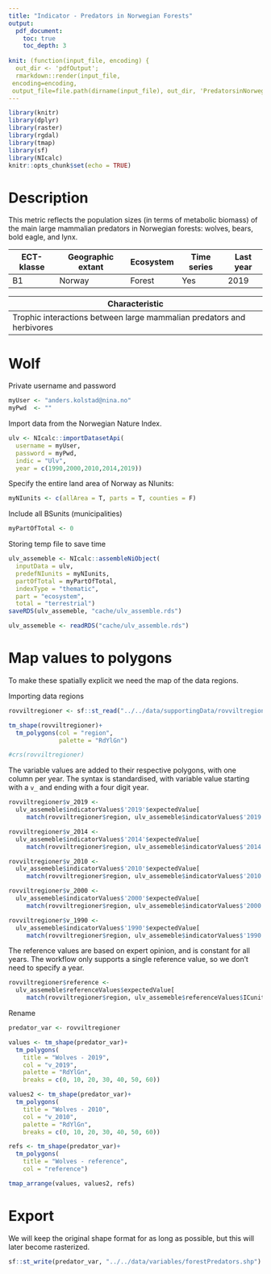 ```yaml
---
title: "Indicator - Predators in Norwegian Forests"
output:
  pdf_document:
    toc: true
    toc_depth: 3
    
knit: (function(input_file, encoding) {
  out_dir <- 'pdfOutput';
  rmarkdown::render(input_file,
 encoding=encoding,
 output_file=file.path(dirname(input_file), out_dir, 'PredatorsinNorwegianForests.pdf'))})
---
```



```r
library(knitr)
library(dplyr)
library(raster)
library(rgdal)
library(tmap)
library(sf)
library(NIcalc)
knitr::opts_chunk$set(echo = TRUE)
```

# Description
This metric reflects the population sizes (in terms of metabolic biomass) of the main large mammalian predators in Norwegian forests: wolves, bears, bold eagle, and lynx.


ECT-klasse | Geographic extant | Ecosystem  | Time series | Last year
---------- | -------------     | ---------- | ------------| ----------
B1         |  Norway           | Forest     | Yes         | 2019


Characteristic |
---------------|
Trophic interactions between large mammalian predators and herbivores|
 


# Wolf

Private username and password
```r
myUser <- "anders.kolstad@nina.no"
myPwd  <- "" 
```


Import data from the Norwegian Nature Index.
```r
ulv <- NIcalc::importDatasetApi(
  username = myUser,
  password = myPwd,
  indic = "Ulv",
  year = c(1990,2000,2010,2014,2019))
```


Specify the entire land area of Norway as NIunits:
```r
myNIunits <- c(allArea = T, parts = T, counties = F)
```

Include all BSunits (municipalities)
```r
myPartOfTotal <- 0
```

Storing temp file to save time
```r
ulv_assemeble <- NIcalc::assembleNiObject(
  inputData = ulv,
  predefNIunits = myNIunits, 
  partOfTotal = myPartOfTotal, 
  indexType = "thematic",
  part = "ecosystem",
  total = "terrestrial")  
saveRDS(ulv_assemeble, "cache/ulv_assemble.rds")
```

```r
ulv_assemeble <- readRDS("cache/ulv_assemble.rds")
```



# Map values to polygons
To make these spatially explicit we need the map of the data regions.

Importing data regions
```r
rovviltregioner <- sf::st_read("../../data/supportingData/rovviltregioner/rovviltregioner.shp")
```


```r
tm_shape(rovviltregioner)+
  tm_polygons(col = "region",
              palette = "RdYlGn")
```

```r
#crs(rovviltregioner)
```
The variable values are added to their respective polygons, with one column per year. 
The syntax is standardised, with variable value starting with a `v_` and ending with a four digit year.
```r
rovviltregioner$v_2019 <- 
  ulv_assemeble$indicatorValues$'2019'$expectedValue[
     match(rovviltregioner$region, ulv_assemeble$indicatorValues$'2019'$ICunitName)]

rovviltregioner$v_2014 <- 
  ulv_assemeble$indicatorValues$'2014'$expectedValue[
     match(rovviltregioner$region, ulv_assemeble$indicatorValues$'2014'$ICunitName)]

rovviltregioner$v_2010 <- 
  ulv_assemeble$indicatorValues$'2010'$expectedValue[
     match(rovviltregioner$region, ulv_assemeble$indicatorValues$'2010'$ICunitName)]

rovviltregioner$v_2000 <- 
  ulv_assemeble$indicatorValues$'2000'$expectedValue[
     match(rovviltregioner$region, ulv_assemeble$indicatorValues$'2000'$ICunitName)]

rovviltregioner$v_1990 <- 
  ulv_assemeble$indicatorValues$'1990'$expectedValue[
     match(rovviltregioner$region, ulv_assemeble$indicatorValues$'1990'$ICunitName)]
```


The reference values are based on expert opinion, and is constant for all years. The workflow only supports a single reference value, so we don't need to specify a year.
```r
rovviltregioner$reference <- 
  ulv_assemeble$referenceValues$expectedValue[
     match(rovviltregioner$region, ulv_assemeble$referenceValues$ICunitName)]
```


Rename
```r
predator_var <- rovviltregioner
```


```r

values <- tm_shape(predator_var)+
  tm_polygons(
    title = "Wolves - 2019",
    col = "v_2019",
    palette = "RdYlGn",
    breaks = c(0, 10, 20, 30, 40, 50, 60))

values2 <- tm_shape(predator_var)+
  tm_polygons(
    title = "Wolves - 2010",
    col = "v_2010",
    palette = "RdYlGn",
    breaks = c(0, 10, 20, 30, 40, 50, 60))

refs <- tm_shape(predator_var)+
  tm_polygons(
    title = "Wolves - reference",
    col = "reference")

tmap_arrange(values, values2, refs)
```


# Export
We will keep the original shape format for as long as possible, but this will later become rasterized.

```r
sf::st_write(predator_var, "../../data/variables/forestPredators.shp")
```

